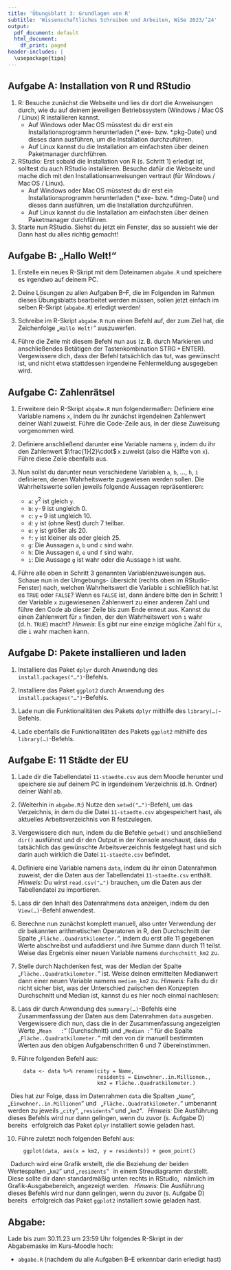 ```yaml
---
title: 'Übungsblatt 3: Grundlagen von R'
subtitle: 'Wissenschaftliches Schreiben und Arbeiten, WiSe 2023/’24'
output:
  pdf_document: default
  html_document:
    df_print: paged
header-includes: |
  \usepackage{tipa}
---
```


\raggedright

## Aufgabe A: Installation von R und RStudio 

1. R: Besuche zunächst die Webseite [\textbf{\textcolor{blue}{cran.r-project.org}}](https://cran.r-project.org/) und lies dir dort die Anweisungen durch, wie du auf deinem jeweiligen Betriebssystem (Windows / Mac&#8239;OS / Linux) R installieren kannst.
   - Auf Windows oder Mac&#8239;OS müsstest du dir erst ein Installationsprogramm herunterladen (\*.exe- bzw.&nbsp;\*.pkg-Datei) und dieses dann ausführen, um die Installation durchzuführen.
   - Auf Linux kannst du die Installation am einfachsten über deinen Paketmanager durchführen.\newline

2. RStudio: Erst sobald die Installation von R (s.&nbsp;Schritt 1) erledigt ist, solltest du auch RStudio installieren. Besuche dafür die Webseite [\textbf{\textcolor{blue}{rstudio.com/products/rstudio/download}}](https://www.rstudio.com/products/rstudio/download/) und mache dich mit den Installationsanweisungen vertraut (für Windows / Mac&#8239;OS / Linux).
   - Auf Windows oder Mac&#8239;OS müsstest du dir erst ein Installationsprogramm herunterladen (\*.exe- bzw.&nbsp;\*.dmg-Datei) und dieses dann ausführen, um die Installation durchzuführen.
   - Auf Linux kannst du die Installation am einfachsten über deinen Paketmanager durchführen.\newline

3. Starte nun RStudio. Siehst du jetzt ein Fenster, das so aussieht wie der [\textcolor{blue}{Screenshot auf Folie 16 der Vorlesung vom 17.11.23?}](https://moodle2.uni-potsdam.de/pluginfile.php/2950756/mod_resource/content/3/WSA_Folien_2023-11-17_R_I.pdf) Dann hast du alles richtig gemacht!

## Aufgabe B: „Hallo Welt!“ 

1. Erstelle ein neues R-Skript mit dem Dateinamen `abgabe.R` und speichere es irgendwo auf deinem PC.

2. Deine Lösungen zu allen Aufgaben B–F, die im Folgenden im Rahmen dieses Übungsblatts bearbeitet werden müssen, sollen jetzt einfach im selben R-Skript (`abgabe.R`) erledigt werden!

3. Schreibe im R-Skript `abgabe.R` nun einen Befehl auf, der zum Ziel hat, die Zeichenfolge „`Hallo Welt!`“ auszuwerfen.

4. Führe die Zeile mit diesem Befehl nun aus (z.&#8239;B.&nbsp;durch Markieren und anschließendes Betätigen der Tastenkombination STRG&#8239;+&#8239;ENTER). Vergewissere dich, dass der Befehl tatsächlich das tut, was gewünscht ist, und nicht etwa stattdessen irgendeine Fehlermeldung ausgegeben wird.

## Aufgabe C: Zahlenrätsel

1. Erweitere dein R-Skript `abgabe.R` nun folgendermaßen: Definiere eine Variable namens `x`, indem du ihr zunächst irgendeinen Zahlenwert deiner Wahl zuweist. Führe die Code-Zeile aus, in der diese Zuweisung vorgenommen wird.

2. Definiere anschließend darunter eine Variable namens `y`, indem du ihr den Zahlenwert $\frac{1}{2}\cdot$&#8239;`x` zuweist (also die Hälfte von `x`). Führe diese Zeile ebenfalls aus.

3. Nun sollst du darunter neun verschiedene Variablen `a`, `b`, …, `h`, `i` definieren, denen Wahrheitswerte zugewiesen werden sollen. Die Wahrheitswerte sollen jeweils folgende Aussagen repräsentieren: 
   - `a`: `y`$^{2}$ ist gleich `y`.
   - `b`: `y`$\,\cdot\,9$ ist ungleich $0$.
   - `c`: `y`$\,+\,9$ ist ungleich $10$.
   - `d`: `y` ist (ohne Rest) durch 7 teilbar.
   - `e`: `y` ist größer als 20.
   - `f`: `y` ist kleiner als oder gleich 25.
   - `g`: Die Aussagen `a`, `b` und `c` sind wahr. 
   - `h`: Die Aussagen `d`, `e` und `f` sind wahr.
   - `i`: Die Aussage `g` ist wahr oder die Aussage `h` ist wahr.\newline

4. Führe alle oben in Schritt&nbsp;3 genannten Variablenzuweisungen aus. Schaue nun in der Umgebungs- übersicht (rechts oben im RStudio-Fenster) nach, welchen Wahrheitswert die Variable `i` schließlich hat.\newline Ist es `TRUE` oder `FALSE`?\newline\newline
Wenn es `FALSE` ist, dann ändere bitte den in Schritt&nbsp;1 der Variable `x` zugewiesenen Zahlenwert zu einer anderen Zahl und führe den Code ab dieser Zeile bis zum Ende erneut aus. Kannst du einen Zahlenwert für `x` finden, der den Wahrheitswert von `i` wahr (d.&#8239;h.&nbsp;`TRUE`) macht?\newline\newline
*Hinweis:* Es gibt nur eine einzige mögliche Zahl für `x`, die `i` wahr machen kann.

## Aufgabe D: Pakete installieren und laden

1. Installiere das Paket `dplyr` durch Anwendung des `install.packages("…")`-Befehls.

2. Installiere das Paket `ggplot2` durch Anwendung des `install.packages("…")`-Befehls.

3. Lade nun die Funktionalitäten des Pakets `dplyr` mithilfe des `library(…)`-Befehls. 

3. Lade ebenfalls die Funktionalitäten des Pakets `ggplot2` mithilfe des `library(…)`-Befehls. 

## Aufgabe E: 11 Städte der EU

1. Lade dir die Tabellendatei `11-staedte.csv` aus dem Moodle herunter und speichere sie auf deinem PC in irgendeinem Verzeichnis (d.&#8239;h.&nbsp;Ordner) deiner Wahl ab.

2. (Weiterhin in `abgabe.R`:) Nutze den `setwd("…")`-Befehl, um das Verzeichnis, in dem du die Datei `11-staedte.csv` abgespeichert hast, als aktuelles Arbeitsverzeichnis von R festzulegen.

3. Vergewissere dich nun, indem du die Befehle `getwd()` und anschließend `dir()` ausführst und dir den Output in der Konsole anschaust, dass du tatsächlich das gewünschte Arbeitsverzeichnis festgelegt hast und sich darin auch wirklich die Datei `11-staedte.csv` befindet.

4. Definiere eine Variable namens `data`, indem du ihr einen Datenrahmen zuweist, der die Daten aus der Tabellendatei `11-staedte.csv` enthält.\newline 
*Hinweis:* Du wirst `read.csv("…")` brauchen, um die Daten aus der Tabellendatei zu importieren.  

5. Lass dir den Inhalt des Datenrahmens `data` anzeigen, indem du den `View(…)`-Befehl anwendest.

6. Berechne nun zunächst komplett manuell, also unter Verwendung der dir bekannten arithmetischen Operatoren in R, den Durchschnitt der Spalte „`Fläche..Quadratkilometer.`“, indem du erst alle 11 gegebenen Werte abschreibst und aufaddierst und ihre Summe dann durch 11 teilst.\newline
Weise das Ergebnis einer neuen Variable namens `durchschnitt_km2` zu.

7. Stelle durch Nachdenken fest, was der Median der Spalte „`Fläche..Quadratkilometer.`“&nbsp;ist.\newline
Weise deinen ermittelten Medianwert dann einer neuen Variable namens `median_km2` zu.\newline
*Hinweis:* Falls du dir nicht sicher bist, was der Unterschied zwischen den Konzepten Durchschnitt und Median ist, kannst du es hier noch einmal nachlesen: [\textbf{\textcolor{blue}{prlbr.de/2016/durchschnitt-median-modus}}](https://prlbr.de/2016/durchschnitt-median-modus/) 

8. Lass dir durch Anwendung des `summary(…)`-Befehls eine Zusammenfassung der Daten aus dem Datenrahmen `data` ausgeben. Vergewissere dich nun, dass die in der Zusammenfassung angezeigten Werte „`Mean   :`“&nbsp;(Durchschnitt) und „`Median :`“&nbsp;für die Spalte „`Fläche..Quadratkilometer.`“&nbsp;mit den von dir manuell bestimmten Werten aus den obigen Aufgabenschritten 6 und 7 übereinstimmen.

9. Führe folgenden Befehl aus:
```text
     data <- data %>% rename(city = Name,
                             residents = Einwohner..in.Millionen.,
                             km2 = Fläche..Quadratkilometer.)
```
\quad\quad&nbsp;&#8239;Dies hat zur Folge, dass im Datenrahmen `data` die Spalten „`Name`“, „`Einwohner..in.Millionen`“ und\newline
\hphantom\quad\quad&nbsp;&#8239;„`Fläche..Quadratkilometer.`“ umbenannt werden zu jeweils „`city`“, „`residents`“ und „`km2`“.\newline\newline
\hphantom\quad\quad&nbsp;&#8239;*Hinweis:* Die Ausführung dieses Befehls wird nur dann gelingen, wenn du zuvor (s.&nbsp;Aufgabe&nbsp;D) bereits\newline
\hphantom\quad\quad&nbsp;&#8239;erfolgreich das Paket `dplyr` installiert sowie geladen hast.

10. Führe zuletzt noch folgenden Befehl aus:
```text
     ggplot(data, aes(x = km2, y = residents)) + geom_point()
```
\quad\quad&nbsp;&#8239;Dadurch wird eine Grafik erstellt, die die Beziehung der beiden Wertespalten „`km2`“ und „`residents`“\newline
\hphantom\quad\quad&nbsp;&#8239;in einem Streudiagramm darstellt. Diese sollte dir dann standardmäßig unten rechts in RStudio,\newline
\hphantom\quad\quad&nbsp;&#8239;nämlich im Grafik-Ausgabebereich, angezeigt werden.\newline\newline
\hphantom\quad\quad&nbsp;&#8239;*Hinweis:* Die Ausführung dieses Befehls wird nur dann gelingen, wenn du zuvor (s.&nbsp;Aufgabe&nbsp;D) bereits\newline
\hphantom\quad\quad&nbsp;&#8239;erfolgreich das Paket `ggplot2` installiert sowie geladen hast.

## Abgabe:

Lade bis zum 30.11.23 um 23:59 Uhr folgendes R-Skript in der Abgabemaske im Kurs-Moodle hoch:

- `abgabe.R` (nachdem du alle Aufgaben B–E erkennbar darin erledigt hast)

